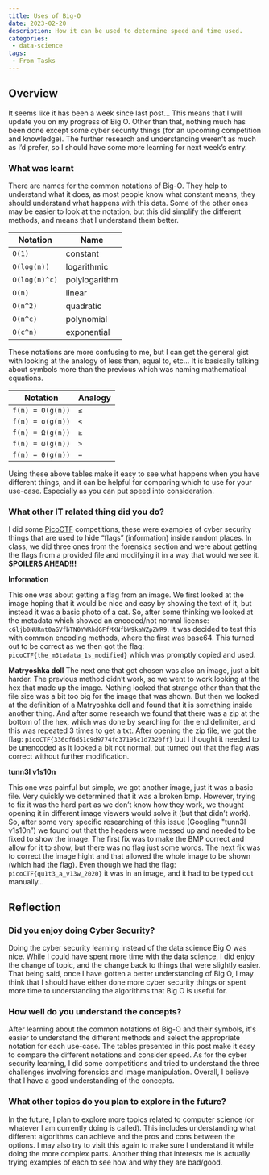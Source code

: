 ```yaml
---
title: Uses of Big-O
date: 2023-02-20
description: How it can be used to determine speed and time used.
categories:
 - data-science
tags:
 - From Tasks
---
```


## Overview

It seems like it has been a week since last post… This means that I will update you on my progress of Big O. Other than that, nothing much has been done except some cyber security things (for an upcoming competition and knowledge). The further research and understanding weren’t as much as I’d prefer, so I should have some more learning for next week’s entry.

### What was learnt

There are names for the common notations of Big-O. They help to understand what it does, as most people know what constant means, they should understand what happens with this data. Some of the other ones may be easier to look at the notation, but this did simplify the different methods, and means that I understand them better.

| Notation      | Name          |
| ------------- | ------------- |
| `O(1)`        | constant      |
| `O(log(n))`   | logarithmic   |
| `O(log(n)^c)` | polylogarithm |
| `O(n)`        | linear        |
| `O(n^2)`      | quadratic     |
| `O(n^c)`      | polynomial    |
| `O(c^n)`      | exponential   |

These notations are more confusing to me, but I can get the general gist with looking at the analogy of less than, equal to, etc… It is basically talking about symbols more than the previous which was naming mathematical equations.

| Notation         | Analogy |
| ---------------- | ------- |
| `f(n) = O(g(n))` | `≤`     |
| `f(n) = o(g(n))` | `<`     |
| `f(n) = Ω(g(n))` | `≥`     |
| `f(n) = ω(g(n))` | `>`      |
| `f(n) = Θ(g(n))` | `=`      |

Using these above tables make it easy to see what happens when you have different things, and it can be helpful for comparing which to use for your use-case. Especially as you can put speed into consideration.

### What other IT related thing did you do?

I did some [PicoCTF](https://picoctf.org/) competitions, these were examples of cyber security things that are used to hide “flags” (information) inside random places. In class, we did three ones from the forensics section and were about getting the flags from a provided file and modifying it in a way that would we see it. **SPOILERS AHEAD!!!**

**Information**

This one was about getting a flag from an image. We first looked at the image hoping that it would be nice and easy by showing the text of it, but instead it was a basic photo of a cat. So, after some thinking we looked at the metadata which showed an encoded/not normal license: `cGljb0NURnt0aGVfbTN0YWRhdGFfMXNfbW9kaWZpZWR9`. It was decided to test this with common encoding methods, where the first was base64. This turned out to be correct as we then got the flag: `picoCTF{the_m3tadata_1s_modified}` which was promptly copied and used.

**Matryoshka doll**
The next one that got chosen was also an image, just a bit harder. The previous method didn’t work, so we went to work looking at the hex that made up the image. Nothing looked that strange other than that the file size was a bit too big for the image that was shown. But then we looked at the definition of a Matryoshka doll and found that it is something inside another thing. And after some research we found that there was a zip at the bottom of the hex, which was done by searching for the end delimiter, and this was repeated 3 times to get a txt. After opening the zip file, we got the flag: `picoCTF{336cf6d51c9d9774fd37196c1d7320ff}` but I thought it needed to be unencoded as it looked a bit not normal, but turned out that the flag was correct without further modification.

**tunn3l v1s10n**

This one was painful but simple, we got another image, just it was a basic file. Very quickly we determined that it was a broken bmp. However, trying to fix it was the hard part as we don’t know how they work, we thought opening it in different image viewers would solve it (but that didn’t work). So, after some very specific researching of this issue (Googling "tunn3l v1s10n”) we found out that the headers were messed up and needed to be fixed to show the image. The first fix was to make the BMP correct and allow for it to show, but there was no flag just some words. The next fix was to correct the image hight and that allowed the whole image to be shown (which had the flag). Even though we had the flag: `picoCTF{qu1t3_a_v13w_2020}` it was in an image, and it had to be typed out manually…

## Reflection

### Did you enjoy doing Cyber Security?

Doing the cyber security learning instead of the data science Big O was nice. While I could have spent more time with the data science, I did enjoy the change of topic, and the change back to things that were slightly easier. That being said, once I have gotten a better understanding of Big O, I may think that I should have either done more cyber security things or spent more time to understanding the algorithms that Big O is useful for.

### How well do you understand the concepts?

After learning about the common notations of Big-O and their symbols, it's easier to understand the different methods and select the appropriate notation for each use-case. The tables presented in this post make it easy to compare the different notations and consider speed. As for the cyber security learning, I did some competitions and tried to understand the three challenges involving forensics and image manipulation. Overall, I believe that I have a good understanding of the concepts.

### What other topics do you plan to explore in the future?

In the future, I plan to explore more topics related to computer science (or whatever I am currently doing is called). This includes understanding what different algorithms can achieve and the pros and cons between the options. I may also try to visit this again to make sure I understand it while doing the more complex parts. Another thing that interests me is actually trying examples of each to see how and why they are bad/good.
